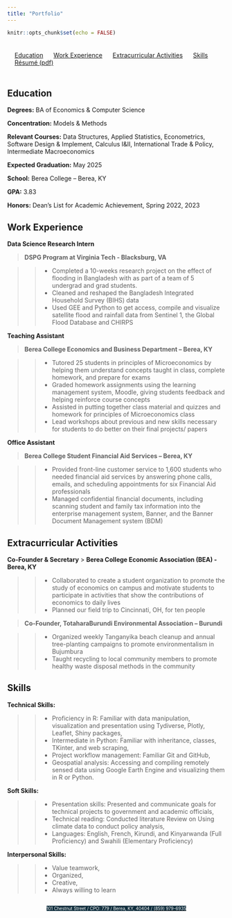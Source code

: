 ```yaml
---
title: "Portfolio"
---
```


```r
knitr::opts_chunk$set(echo = FALSE)
```

<style>
#topbar {
  display: flex;
  justify-content: space-around;
  align-items: center;
  background-color: none;
  padding: 7px;
}
#topbar a {
  margin: 0 10px;
}
</style>
<div id="topbar">
  <a href="#Education">Education</a>
  <a href="#Work-Experience">Work Experience</a>
  <a href="#Extracurricular-Activities">Extracurricular Activities</a>
  <a href="#Skills">Skills</a>
  <a href="https://acrobat.adobe.com/link/review?uri=urn:aaid:scds:US:bad54b0b-2a12-3eb6-973f-4b9ac1253f71">Résumé (pdf)</a>
</div>

<style>
body {
  background-image: url("images/blackblue.png");
  background-size: 10% 100%;
  background-repeat: no-repeat;
  background-position: left top;
}
.address-line {
  display: flex;
  justify-content: center;
}
</style>


## Education <a name="Education"></a>

**Degrees:** BA of Economics & Computer Science

**Concentration:** Models & Methods

**Relevant Courses:** Data Structures, Applied Statistics, Econometrics, Software Design & Implement, Calculus I&II, International Trade & Policy, Intermediate Macroeconomics

**Expected Graduation:** May 2025

**School:** Berea College – Berea, KY

**GPA:** 3.83

**Honors:** Dean’s List for Academic Achievement, Spring 2022, 2023

## Work Experience  <a name="Work-Experience"></a>

**Data Science Research Intern**

> **DSPG Program at Virginia Tech - Blacksburg, VA**

 >> * Completed a 10-weeks research project on the effect of flooding in Bangladesh with as part of a team of 5 undergrad and grad students. 
 >> * Cleaned and reshaped the Bangladesh Integrated Household Survey (BIHS) data 
 >> * Used GEE and Python to get access, compile and visualize satellite flood and rainfall data from Sentinel 1, the Global Flood Database and CHIRPS

**Teaching Assistant**

> **Berea College Economics and Business Department – Berea, KY**

 >> * Tutored 25 students in principles of Microeconomics by helping them understand concepts taught in class, complete homework, and prepare for exams
 >> * Graded homework assignments using the learning management system, Moodle, giving students feedback and helping reinforce course concepts
 >> * Assisted in putting together class material and quizzes and homework for principles of Microeconomics class 
 >> *	Lead workshops about previous and new skills necessary for students to do better on their final projects/ papers 

**Office Assistant**

> **Berea College Student Financial Aid Services – Berea, KY**

 >> *	Provided front-line customer service to 1,600 students who needed financial aid services by answering phone calls, emails, and scheduling appointments for six Financial Aid professionals 
 >> *	Managed confidential financial documents, including scanning student and family tax information into the enterprise management system, Banner, and the Banner Document Management system (BDM)


## Extracurricular Activities <a name="Extracurricular-Activities"></a>

**Co-Founder & Secretary**
> **Berea College Economic Association (BEA) - Berea, KY**

>> *	Collaborated to create a student organization to promote the study of economics on campus and motivate students to participate in activities that show the contributions of economics to daily lives
>> *	Planned our field trip to Cincinnati, OH, for ten people

> **Co-Founder, TotaharaBurundi Environmental Association – Burundi**

>> *	Organized weekly Tanganyika beach cleanup and annual tree-planting campaigns to promote environmentalism in Bujumbura
>> *	Taught recycling to local community members to promote healthy waste disposal methods in the community


## Skills <a name="Skills"></a>

**Technical Skills:** 

>> * Proficiency in R:  Familiar with data manipulation, visualization and presentation using Tydiverse, Plotly, Leaflet, Shiny packages,
>> * Intermediate in Python: Familiar with inheritance, classes, TKinter, and web scraping,
>> * Project workflow management: Familiar Git and GitHub,
>> * Geospatial analysis: Accessing and compiling remotely sensed data using Google Earth Engine and visualizing them in R or Python.

**Soft Skills:** 

>> * Presentation skills: Presented and communicate goals for technical projects to government and academic officials,
>> * Technical reading: Conducted literature Review on Using climate data to conduct policy analysis,
>> * Languages: English, French, Kirundi, and Kinyarwanda (Full Proficiency) and Swahili (Elementary Proficiency)

**Interpersonal Skills:**

>> * Value teamwork, 
>> * Organized, 
>> * Creative,
>> * Always willing to learn


 <div class="address-line">
  <span style="background-color: #0F2E3D; color: white; font-size: 10px;">101 Chestnut Street  / CPO: 779 / </span>
  <span style="background-color: #0F2E3D; color: white; font-size: 10px;">Berea, KY, 40404 / </span>
  [<span style="background-color: #0F2E3D; color: white; font-size: 10px;">(859) 979-6935</span>](tel:+18599796935)
</div>

